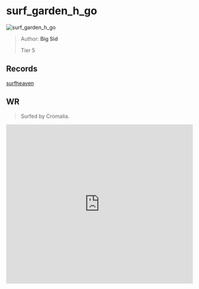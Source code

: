 
# surf_garden_h_go

![surf_garden_h_go](https://raw.githubusercontent.com/Sayt123/SurfMapPics/Maps-and-bonuses/csgo/surf_garden_h_go.jpg)

> Author: **Big Sid**
>
> Tier 5

## Records

[surfheaven](https://surfheaven.eu/map/surf_garden_h_go)

## WR

> Surfed by Cromalia.

<iframe
width="100%"
height="430"
src="https://www.youtube.com/embed/L6nwCMDydrw"
frameborder="0"
allow="accelerometer; autoplay; clipboard-write; encrypted-media; gyroscope; picture-in-picture"
allowFullScreen
/>

```md

[Surf Timer] - Cromalia finished in 01:51:46 (WR -00:02:53). Improving by 00:10:66
[Surf Timer] - Cromalia beat the map record! Rank: 1/133

Previous WR holder: Caff


```
                